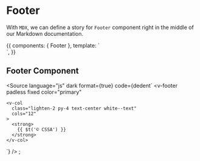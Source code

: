 <!-- Footer.stories.mdx -->


<Meta
  title="Admin/Components/Footer/Footer"
  component={Footer}
/>

# Footer

With `MDX`, we can define a story for `Footer` component right in the middle of our Markdown documentation.

<Props of={Footer} />

<Canvas>
  <Story name="Primary">
    {{
      components: { Footer },
      template: `<div>
                    <Footer />
                </div>`,
    }}
  </Story>
</Canvas>

## Footer Component

<Source
  language="js"
  dark
  format={true}
  code={dedent`
  <v-footer
    padless
    fixed
    color="primary"
  >
    <v-col
      class="lighten-2 py-4 text-center white--text"
      cols="12"
    >
      <strong>
        {{ $t('© CSSA') }}
      </strong>
    </v-col>
  </v-footer>
`}
/>
;
